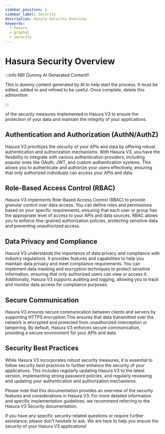 ```yaml
---
sidebar_position: 1
sidebar_label: Security
description: Hasura Security Overview
keywords:
  - hasura
  - graphql
  - security
---
```


# Hasura Security Overview

:::info NB! Dummy AI Generated Content!!

This is dummy content generated by AI to help start the process. It must be edited, added to and refined to be useful.
Once complete, delete this admonition.

:::

of the security measures implemented in Hasura V3 to ensure the protection of your data and maintain the integrity of
your applications.

## Authentication and Authorization (AuthN/AuthZ)

Hasura V3 prioritizes the security of your APIs and data by offering
robust authentication and authorization mechanisms. With Hasura V3, you have the flexibility to integrate with various
authentication providers, including popular ones like OAuth, JWT, and custom authentication systems. This allows you to
authenticate and authorize your users effectively, ensuring that only authorized individuals can access your APIs and
data.

## Role-Based Access Control (RBAC)

Hasura V3 implements Role-Based Access Control (RBAC) to provide granular control over
data access. You can define roles and permissions based on your specific requirements, ensuring that each user or group
has the appropriate level of access to your APIs and data sources. RBAC allows you to enforce fine-grained authorization
policies, protecting sensitive data and preventing unauthorized access.

## Data Privacy and Compliance

Hasura V3 understands the importance of data privacy and compliance with industry
regulations. It provides features and capabilities to help you maintain data privacy and meet compliance requirements.
You can implement data masking and encryption techniques to protect sensitive information, ensuring that only authorized
users can view or access it. Additionally, Hasura V3 supports auditing and logging, allowing you to track and monitor
data access for compliance purposes.

## Secure Communication

Hasura V3 ensures secure communication between clients and servers by supporting HTTPS
encryption.This ensures that data transmitted over the network is encrypted and protected from unauthorized interception or
tampering. By default, Hasura V3 enforces secure communication, providing a secure environment for your APIs and data.

## Security Best Practices

While Hasura V3 incorporates robust security measures, it is essential to follow security best practices to further
enhance the security of your applications. This includes regularly updating Hasura V3 to the latest version,
implementing strong password policies, and regularly reviewing and updating your authentication and authorization
mechanisms.

Please note that this documentation provides an overview of the security features and considerations in Hasura V3. For
more detailed information and specific implementation guidelines, we recommend referring to the Hasura V3 Security
documentation.

If you have any specific security-related questions or require further assistance, please don't hesitate to ask. We are
here to help you ensure the security of your Hasura V3 applications!